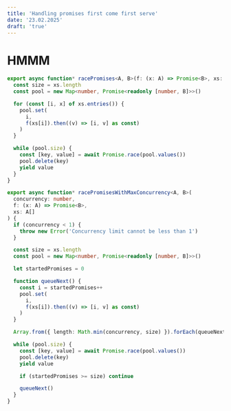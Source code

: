 ```yaml
---
title: 'Handling promises first come first serve'
date: '23.02.2025'
draft: 'true'
---
```


# HMMM

```ts
export async function* racePromises<A, B>(f: (x: A) => Promise<B>, xs: A[]) {
  const size = xs.length
  const pool = new Map<number, Promise<readonly [number, B]>>()

  for (const [i, x] of xs.entries()) {
    pool.set(
      i,
      f(xs[i]).then((v) => [i, v] as const)
    )
  }

  while (pool.size) {
    const [key, value] = await Promise.race(pool.values())
    pool.delete(key)
    yield value
  }
}
```

```ts
export async function* racePromisesWithMaxConcurrency<A, B>(
  concurrency: number,
  f: (x: A) => Promise<B>,
  xs: A[]
) {
  if (concurrency < 1) {
    throw new Error('Concurrency limit cannot be less than 1')
  }

  const size = xs.length
  const pool = new Map<number, Promise<readonly [number, B]>>()

  let startedPromises = 0

  function queueNext() {
    const i = startedPromises++
    pool.set(
      i,
      f(xs[i]).then((v) => [i, v] as const)
    )
  }

  Array.from({ length: Math.min(concurrency, size) }).forEach(queueNext)

  while (pool.size) {
    const [key, value] = await Promise.race(pool.values())
    pool.delete(key)
    yield value

    if (startedPromises >= size) continue

    queueNext()
  }
}
```
